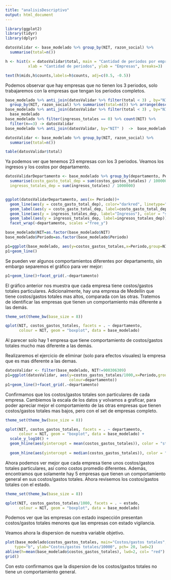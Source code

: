 ```yaml
---
title: "analisisDescriptivo"
output: html_document
---
```



```r
library(ggplot2)
library(tidyr)
library(dplyr)

datosValidar <- base_modelado %>% group_by(NIT, razon_social) %>% 
  summarise(total=n())

h <- hist(x = datosValidar$total, main = "Cantidad de periodos por empresa",
          xlab = "Cantidad de periodos", ylab = "Empresas", breaks=3)

text(h$mids,h$counts,labels=h$counts, adj=c(0.5, -0.5))

```
Podemos observar que hay empresas que no tienen los 3 periodos, solo trabajaremos con la empresas que tengan los periodos completos.

```r

base_modelado %>% anti_join(datosValidar %>% filter(total < 3) , by="NIT" ) %>% 
  group_by(NIT, razon_social) %>% summarise(total=n()) %>% arrange(desc(total))
base_modelado %>% anti_join(datosValidar %>% filter(total < 3) , by="NIT" ) ->  
  base_modelado
base_modelado %>% filter(ingresos_totales == 0) %>% count(NIT) %>% 
  filter(n==3) -> datosValidar
base_modelado %>% anti_join(datosValidar, by="NIT" )  ->  base_modelado

datosValidar <- base_modelado %>% group_by(NIT, razon_social) %>% 
  summarise(total=n())

table(datosValidar$total)

```
Ya podemos ver que tenemos 23 empresas con los 3 periodos. Veamos los ingresos y los costos por departamento.

```r
datosValidarDepartamento <- base_modelado %>% group_by(departamento, Periodo) %>% 
  summarise(costo_gasto_total_dep = sum(costos_gastos_totales) / 1000000,
  ingresos_totales_dep = sum(ingresos_totales) / 1000000)


ggplot(datosValidarDepartamento, aes(x= Periodo))+
  geom_line(aes(y = costo_gasto_total_dep), color="darkred", linetype="twodash")+
  geom_label(aes(y = costo_gasto_total_dep, label=costo_gasto_total_dep)) + 
  geom_line(aes(y = ingresos_totales_dep, label="Ingresos"), color = "steelblue")+
  geom_label(aes(y = ingresos_totales_dep, label=ingresos_totales_dep)) + 
  facet_wrap(~departamento, scales ="free_y")


```
```r
base_modelado$NIT=as.factor(base_modelado$NIT)
base_modelado$Periodo=as.factor(base_modelado$Periodo)

p1=ggplot(base_modelado, aes(y=costos_gastos_totales,x=Periodo,group=NIT,colour=departamento))
p1+geom_line()
```
Se pueden ver algunos comportamientos diferentes por departamento, sin embargo separemos el gráfico para ver mejor:
```r
p1+geom_line()+facet_grid(.~departamento)
```
El gráfico anterior nos muestra que cada empresa tiene costos/gastos totales particulares. Adicionalmente, hay una empresa de Medellín que tiene costos/gastos totales mas altos, comparada con las otras. Tratemos de identificar las empresas que tienen un comportamiento más diferente a las demás.

```r
theme_set(theme_bw(base_size = 8))

qplot(NIT, costos_gastos_totales, facets = . ~ departamento, 
      colour = NIT, geom = "boxplot", data = base_modelado)
```
Al parecer solo hay 1 empresa que tiene comportamiento de costos/gastos totales mucho mas diferente a las demás.

Realizaremos el ejercicio de eliminar (solo para efectos visuales) la empresa que es mas diferente a las demas.

```r
datosValidar <- filter(base_modelado, NIT!=900306309)
p1=ggplot(datosValidar, aes(y=costos_gastos_totales/1000,x=Periodo,group=NIT,
                            colour=departamento))
p1+geom_line()+facet_grid(.~departamento)
```
Confirmamos que los costos/gastos totales son particulares de cada empresa.
Cambiemos la escala de los datos y volvamos a graficar, para poder apreciar mejor el comportamiento de las otras empresas que tienen costos/gastos totales mas bajos, pero con el set de empresas completo.
```r
theme_set(theme_bw(base_size = 8))

qplot(NIT, costos_gastos_totales, facets = . ~ departamento, 
      colour = NIT, geom = "boxplot", data = base_modelado) +
  scale_y_log10() + 
  geom_hline(aes(yintercept = mean(costos_gastos_totales)), color = "steelblue") +
  
  geom_hline(aes(yintercept = median(costos_gastos_totales)), color = "red")
```
Ahora podemos ver mejor que cada empresa tiene unos costos/gastos totales particulares, así como costos promedio diferentes. Además, encontramos que solamente hay 5 empresas que tienen un comportamiento general en sus costos/gastos totales.
Ahora revisemos los costos/gastos totales con el estado.

```r
theme_set(theme_bw(base_size = 8))

qplot(NIT, costos_gastos_totales/1000, facets = . ~ estado, 
      colour = NIT, geom = "boxplot", data = base_modelado) 

```

Podemos ver que las empresas con estado inspección presentan costos/gastos totales menores que las empresas con estado vigilancia.

Veamos ahora la dispersion de nuestra variable objetivo.

```r
plot(base_modelado$costos_gastos_totales, main="Costos/gastos totales",
	type="b", ylab="Costos/gastos totales/10000", pch= 20, lwd=2)
abline(h=mean(base_modelado$costos_gastos_totales), lwd=2, col= "red")
grid()

```
Con esto confirmamos que la dispersion de los costos/gastos totales no tiene un comportamiento general.


